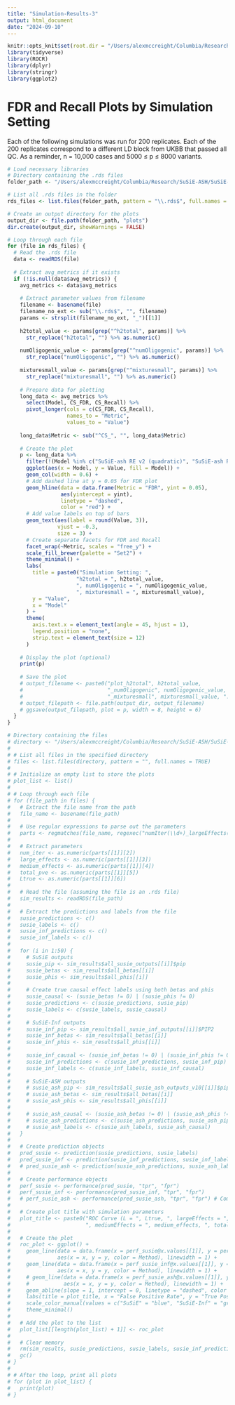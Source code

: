 ```yaml
---
title: "Simulation-Results-3"
output: html_document
date: "2024-09-10"
---
```


```r
knitr::opts_knit$set(root.dir = "/Users/alexmccreight/Columbia/Research/SuSiE-ASH/SuSiE-ASH")
library(tidyverse)
library(ROCR)
library(dplyr)
library(stringr)
library(ggplot2)
```

# FDR and Recall Plots by Simulation Setting

Each of the following simulations was run for 200 replicates. Each of the 200 replicates correspond to a different LD block from UKBB that passed all QC. As a reminder, n = 10,000 cases and 5000 ≤ p ≤ 8000 variants.

```r
# Load necessary libraries
# Directory containing the .rds files
folder_path <- "/Users/alexmccreight/Columbia/Research/SuSiE-ASH/SuSiE-ASH/eqtl-results/"

# List all .rds files in the folder
rds_files <- list.files(folder_path, pattern = "\\.rds$", full.names = TRUE)

# Create an output directory for the plots
output_dir <- file.path(folder_path, "plots")
dir.create(output_dir, showWarnings = FALSE)

# Loop through each file
for (file in rds_files) {
  # Read the .rds file
  data <- readRDS(file)
  
  # Extract avg_metrics if it exists
  if (!is.null(data$avg_metrics)) {
    avg_metrics <- data$avg_metrics
    
    # Extract parameter values from filename
    filename <- basename(file)
    filename_no_ext <- sub("\\.rds$", "", filename)
    params <- strsplit(filename_no_ext, "_")[[1]]
    
    h2total_value <- params[grep("^h2total", params)] %>% 
      str_replace("h2total", "") %>% as.numeric()
    
    numOligogenic_value <- params[grep("^numOligogenic", params)] %>% 
      str_replace("numOligogenic", "") %>% as.numeric()
    
    mixturesmall_value <- params[grep("^mixturesmall", params)] %>% 
      str_replace("mixturesmall", "") %>% as.numeric()
    
    # Prepare data for plotting
    long_data <- avg_metrics %>%
      select(Model, CS_FDR, CS_Recall) %>%
      pivot_longer(cols = c(CS_FDR, CS_Recall),
                   names_to = "Metric",
                   values_to = "Value")
    
    long_data$Metric <- sub("^CS_", "", long_data$Metric)
    
    # Create the plot
    p <- long_data %>%
      filter(!(Model %in% c("SuSiE-ash RE v2 (quadratic)", "SuSiE-ash RE v2 (default)"))) %>%
      ggplot(aes(x = Model, y = Value, fill = Model)) +
      geom_col(width = 0.6) +
      # Add dashed line at y = 0.05 for FDR plot
      geom_hline(data = data.frame(Metric = "FDR", yint = 0.05),
                 aes(yintercept = yint),
                 linetype = "dashed",
                 color = "red") +
      # Add value labels on top of bars
      geom_text(aes(label = round(Value, 3)),
                vjust = -0.3,
                size = 3) +
      # Create separate facets for FDR and Recall
      facet_wrap(~Metric, scales = "free_y") +
      scale_fill_brewer(palette = "Set2") +
      theme_minimal() +
      labs(
        title = paste0("Simulation Setting: ",
                      "h2total = ", h2total_value,
                      ", numOligogenic = ", numOligogenic_value,
                      ", mixturesmall = ", mixturesmall_value),
        y = "Value",
        x = "Model"
      ) +
      theme(
        axis.text.x = element_text(angle = 45, hjust = 1),
        legend.position = "none",
        strip.text = element_text(size = 12)
      )
    
    # Display the plot (optional)
    print(p)
    
    # Save the plot
    # output_filename <- paste0("plot_h2total", h2total_value,
    #                           "_numOligogenic", numOligogenic_value,
    #                           "_mixturesmall", mixturesmall_value, ".png")
    # output_filepath <- file.path(output_dir, output_filename)
    # ggsave(output_filepath, plot = p, width = 8, height = 6)
  }
}

```




```r
# Directory containing the files
# directory <- "/Users/alexmccreight/Columbia/Research/SuSiE-ASH/SuSiE-ASH/simulation/9-10-24-results"
# 
# # List all files in the specified directory
# files <- list.files(directory, pattern = "", full.names = TRUE)
# 
# # Initialize an empty list to store the plots
# plot_list <- list()
# 
# # Loop through each file
# for (file_path in files) {
#   # Extract the file name from the path
#   file_name <- basename(file_path)
#   
#   # Use regular expressions to parse out the parameters
#   parts <- regmatches(file_name, regexec("numIter(\\d+)_largeEffects(\\d+)_mediumEffects(\\d+)_totalPVE([0-9.]+)_L(\\d+)", file_name))
#   
#   # Extract parameters
#   num_iter <- as.numeric(parts[[1]][2])
#   large_effects <- as.numeric(parts[[1]][3])
#   medium_effects <- as.numeric(parts[[1]][4])
#   total_pve <- as.numeric(parts[[1]][5])
#   Ltrue <- as.numeric(parts[[1]][6])
# 
#   # Read the file (assuming the file is an .rds file)
#   sim_results <- readRDS(file_path)
# 
#   # Extract the predictions and labels from the file
#   susie_predictions <- c()
#   susie_labels <- c()
#   susie_inf_predictions <- c()
#   susie_inf_labels <- c()
#   
#   for (i in 1:50) {
#     # SuSiE outputs
#     susie_pip <- sim_results$all_susie_outputs[[i]]$pip
#     susie_betas <- sim_results$all_betas[[i]]
#     susie_phis <- sim_results$all_phis[[i]]
# 
#     # Create true causal effect labels using both betas and phis
#     susie_causal <- (susie_betas != 0) | (susie_phis != 0)
#     susie_predictions <- c(susie_predictions, susie_pip)
#     susie_labels <- c(susie_labels, susie_causal)
# 
#     # SuSiE-Inf outputs
#     susie_inf_pip <- sim_results$all_susie_inf_outputs[[i]]$PIP2
#     susie_inf_betas <- sim_results$all_betas[[i]]
#     susie_inf_phis <- sim_results$all_phis[[i]]
# 
#     susie_inf_causal <- (susie_inf_betas != 0) | (susie_inf_phis != 0)
#     susie_inf_predictions <- c(susie_inf_predictions, susie_inf_pip)
#     susie_inf_labels <- c(susie_inf_labels, susie_inf_causal)
# 
#     # SuSiE-ASH outputs 
#     # susie_ash_pip <- sim_results$all_susie_ash_outputs_v10[[i]]$pip
#     # susie_ash_betas <- sim_results$all_betas[[i]]
#     # susie_ash_phis <- sim_results$all_phis[[i]]
# 
#     # susie_ash_causal <- (susie_ash_betas != 0) | (susie_ash_phis != 0)
#     # susie_ash_predictions <- c(susie_ash_predictions, susie_ash_pip)
#     # susie_ash_labels <- c(susie_ash_labels, susie_ash_causal)
#   }
# 
#   # Create prediction objects   
#   pred_susie <- prediction(susie_predictions, susie_labels)
#   pred_susie_inf <- prediction(susie_inf_predictions, susie_inf_labels)
#   # pred_susie_ash <- prediction(susie_ash_predictions, susie_ash_labels) # Commented out
# 
#   # Create performance objects
#   perf_susie <- performance(pred_susie, "tpr", "fpr")
#   perf_susie_inf <- performance(pred_susie_inf, "tpr", "fpr")
#   # perf_susie_ash <- performance(pred_susie_ash, "tpr", "fpr") # Commented out
# 
#   # Create plot title with simulation parameters
#   plot_title <- paste0("ROC Curve (L = ", Ltrue, ", largeEffects = ", large_effects,
#                        ", mediumEffects = ", medium_effects, ", totalPVE = ", total_pve, ")")
#   
#   # Create the plot
#   roc_plot <- ggplot() +
#     geom_line(data = data.frame(x = perf_susie@x.values[[1]], y = perf_susie@y.values[[1]], Method = "SuSiE"),
#               aes(x = x, y = y, color = Method), linewidth = 1) +
#     geom_line(data = data.frame(x = perf_susie_inf@x.values[[1]], y = perf_susie_inf@y.values[[1]], Method = "SuSiE-Inf"),
#               aes(x = x, y = y, color = Method), linewidth = 1) +
#     # geom_line(data = data.frame(x = perf_susie_ash@x.values[[1]], y = perf_susie_ash@y.values[[1]], Method = "SuSiE-ASH"), 
#     #           aes(x = x, y = y, color = Method), linewidth = 1) + 
#     geom_abline(slope = 1, intercept = 0, linetype = "dashed", color = "gray") +
#     labs(title = plot_title, x = "False Positive Rate", y = "True Positive Rate") +
#     scale_color_manual(values = c("SuSiE" = "blue", "SuSiE-Inf" = "green")) +
#     theme_minimal()
# 
#   # Add the plot to the list
#   plot_list[[length(plot_list) + 1]] <- roc_plot
#   
#   # Clear memory
#   rm(sim_results, susie_predictions, susie_labels, susie_inf_predictions, susie_inf_labels)
#   gc()
# }
# 
# # After the loop, print all plots
# for (plot in plot_list) {
#   print(plot)
# }

```

